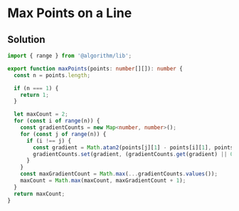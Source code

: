 # Max Points on a Line

## Solution

```typescript filename="solution.ts" copy
import { range } from '@algorithm/lib';

export function maxPoints(points: number[][]): number {
  const n = points.length;

  if (n === 1) {
    return 1;
  }

  let maxCount = 2;
  for (const i of range(n)) {
    const gradientCounts = new Map<number, number>();
    for (const j of range(n)) {
      if (i !== j) {
        const gradient = Math.atan2(points[j][1] - points[i][1], points[j][0] - points[i][0]);
        gradientCounts.set(gradient, (gradientCounts.get(gradient) || 0) + 1);
      }
    }
    const maxGradientCount = Math.max(...gradientCounts.values());
    maxCount = Math.max(maxCount, maxGradientCount + 1);
  }
  return maxCount;
}
```
